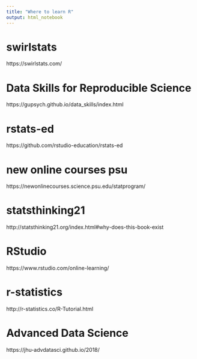```yaml
---
title: "Where to learn R"
output: html_notebook
---
```


# swirlstats

https://swirlstats.com/


# Data Skills for Reproducible Science


https://gupsych.github.io/data_skills/index.html


# rstats-ed


https://github.com/rstudio-education/rstats-ed


# new online courses psu

https://newonlinecourses.science.psu.edu/statprogram/


# statsthinking21

http://statsthinking21.org/index.html#why-does-this-book-exist


# RStudio  

https://www.rstudio.com/online-learning/


# r-statistics

http://r-statistics.co/R-Tutorial.html


# Advanced Data Science


https://jhu-advdatasci.github.io/2018/


